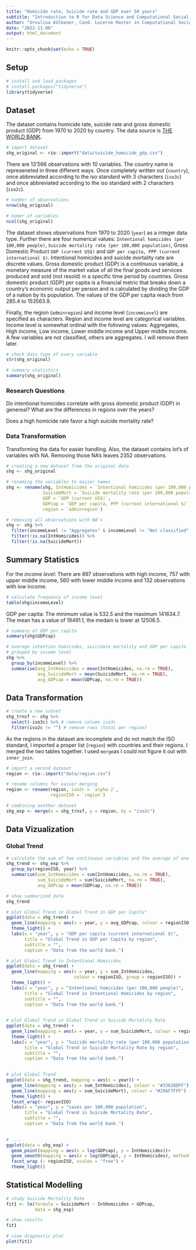 ```yaml
---
title: "Homicide rate, Suicide rate and GDP over 50 years"
subtitle: "Introduction to R for Data Science and Computational Social Sciences"
author: "Ursulina Kölbener, Cand. Lucerne Master in Computational Social Sciences"
date: "2022-11-06"
output: html_document
---
```


```r
knitr::opts_chunk$set(echo = TRUE)
```

## Setup
```r
# install and load packages
# install.packages("tidyverse")
library(tidyverse)
```


## Dataset

The dataset contains homicide rate, suicide rate and gross domestic product (GDP) from 1970 to 2020 by country. The data source is [THE WORLD BANK](https://data.worldbank.org/).

```r
# import dataset
shg_original <- rio::import("data/suicide_homicide_gdp.csv")
```

There are 13'566 observations with 10 variables. The country name is represeneted in three different ways. Once completely written out (`country`), once abbreviated according to the iso standard with 3 characters (`iso3c`) and once abbreviated according to the iso standard with 2 characters (`iso2c`).

```r
# number of observations
nrow(shg_original)

# numer of variables
ncol(shg_original)

```

The dataset shows observations from 1970 to 2020 (`year`) as a integer data type. Further there are four numerical values: `Intentional homicides (per 100,000 people)`, `Suicide mortality rate (per 100,000 population)`, Gross Domestic Product `GDP (current US$)` and `GDP per capita, PPP (current international $)`. Intentional homicides and suicide mortality rate are discrete values. Gross domestic product (GDP) is a continuous variable, a monetary measure of the market value of all the final goods and services produced and sold (not resold) in a specific time period by countries. Gross domestic product (GDP) per capita is a financial metric that breaks down a country's economic output per person and is calculated by dividing the GDP of a nation by its population. The values of the GDP per capita reach from 285.4 to 153563.9.

Finally, the region (`adminregion`) and income level (`incomeLevel`) are specified as characters. Region and income level are categorical variables. Income level is somewhat ordinal with the following values: Aggregates, High income, Low income, Lower middle income	and Upper middle income. A few variables are not classified, others are aggregates. I will remove them later.

```r
# check data type of every variable
str(shg_original)

# summary statistics
summary(shg_original)

```

### Research Questions

Do intentional homicides correlate with gross domestic product (GDP) in genereal? What are the differences in regions over the years?

Does a high homicide rate favor a high suicide mortality rate?


### Data Transformation

Transforming the data for easier handling. Also, the dataset contains lot's of variables with NA. Removing those NA's leaves 2352 observations.
```r
# creating a new dataset from the original data
shg <- shg_original

# renaming the variables to easier names
shg <- rename(shg, IntHomicides = `Intentional homicides (per 100,000 people)`,
              SuicideMort = `Suicide mortality rate (per 100,000 population)`,
              GDP = `GDP (current US$)`,
              GDPcap = `GDP per capita, PPP (current international $)`,
              region = `adminregion`)

# removing all observations with NA's
shg <- shg %>% 
  filter(incomeLevel != "Aggregates" & incomeLevel != "Not classified" ) %>% 
  filter(!is.na(IntHomicides)) %>% 
  filter(!is.na(SuicideMort))

```


## Summary Statistics

For the *income level*: There are 897 observations with high income, 757 with upper middle income, 560 with lower middle income and 132 observations with low income.

```r
# calculate frequency of income level
table(shg$incomeLevel)
```

GDP per capita: The minimum value is 532.5 and the maximum 141634.7. The mean has a value of 19491.1, the medain is lower at 12506.5.
```r
# summary of GDP per capita
summary(shg$GDPcap)
```


```r
# average intention homicides, suicidate mortality and GDP per capita
# grouped by income level
shg %>% 
  group_by(incomeLevel) %>% 
  summarise(avg_IntHomicides = mean(IntHomicides, na.rm = TRUE),
            avg_SuicideMort = mean(SuicideMort, na.rm = TRUE),
            avg_GDPcap = mean(GDPcap, na.rm = TRUE))
```

## Data Transformation
```r
# create a new subset
shg_trnsf <- shg %>% 
  select(-iso3c) %>% # remove column iso3c
  filter(iso2c != "") # remove rows (total per region)

```


As the regions in the dataset are incomplete and do not match the ISO standard, I imported a proper list (`region`) with countries and their regions. I merged the two tables together. I used `merge`as I could not figure it out with `inner_join`.
```r
# import a second dataset
region <- rio::import("data/region.csv")

# rename columns for easier merging
region <- rename(region, iso2c = `alpha-2`,
                 regionISO = `region`)

# combining another dataset
shg_exp <- merge(x = shg_trnsf, y = region, by = "iso2c")

```


## Data Vizualization
### Global Trend

```r
# calculate the sum of two continuous variables and the average of one
shg_trend <- shg_exp %>% 
  group_by(regionISO, year) %>% 
  summarise(sum_IntHomicides = sum(IntHomicides, na.rm = TRUE),
            sum_SuicideMort = sum(SuicideMort, na.rm = TRUE),
            avg_GDPcap = mean(GDPcap, na.rm = TRUE))

# show summarized data
shg_trend

```

```r
# plot Global Trend in Global Trend in GDP per Capita" 
ggplot(data = shg_trend) +
  geom_line(mapping = aes(x = year, y = avg_GDPcap, colour = regionISO, group = regionISO)) +
  theme_light() +
  labs(x = "year", y = "GDP per capita (current international $)", 
       title = "Global Trend in GDP per Capita by region",
       subtitle = "",
       caption = "Data from the world bank.")
```

```r
# plot Global Trend in Intentional Homicides 
ggplot(data = shg_trend) +
  geom_line(mapping = aes(x = year, y = sum_IntHomicides, 
                          colour = regionISO, group = regionISO)) +
  theme_light() +
  labs(x = "year", y = "Intentional homicides (per 100,000 people)", 
       title = "Global Trend in Intentional Homicides by region",
       subtitle = "",
       caption = "Data from the world bank.")
  
```

```r
# plot Global Trend in Global Trend in Suicide Mortality Rate 
ggplot(data = shg_trend) +
  geom_line(mapping = aes(x = year, y = sum_SuicideMort, colour = regionISO, group = regionISO)) +
  theme_light() +
  labs(x = "year", y = "Suicide mortality rate (per 100,000 population)", 
       title = "Global Trend in Suicide Mortality Rate by region",
       subtitle = "",
       caption = "Data from the world bank.")
  
```

```r
# plot Global Trend 
ggplot(data = shg_trend, mapping = aes(x = year)) +
  geom_line(mapping = aes(y = sum_IntHomicides), colour = "#33638DFF") +
  geom_line(mapping = aes(y = sum_SuicideMort), colour = "#29AF7FFF") +
  theme_light() +
  facet_wrap(~ regionISO)
  labs(x = "year", y = "cases per 100,000 population", 
       title = "Global Trend in Suicide Mortality Rate",
       subtitle = "",
       caption = "Data from the world bank.")
  
```

```r
# ....
ggplot(data = shg_exp) +
  geom_point(mapping = aes(x = log(GDPcap), y = IntHomicides))+
  geom_smooth(mapping = aes(x = log(GDPcap), y = IntHomicides), method = "lm")+
  facet_wrap (~ regionISO, scales = "free") +
  theme_light()

```

## Statistical Modelling
```r
# study Suicide Mortality Rate
fit1 <- lm(formula = SuicideMort ~ IntHomicides + GDPcap, 
           data = shg_exp)

# show results
fit1

# view diagnostic plot
plot(fit1)
```


